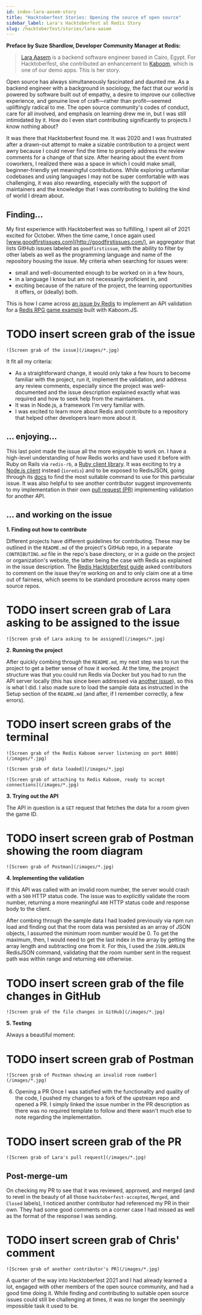 ```yaml
---
id: index-lara-aasem-story
title: "Hacktoberfest Stories: Opening the source of open source"
sidebar_label: Lara's Hacktoberfest at Redis Story
slug: /hacktoberfest/stories/lara-aasem
---
```


**Preface by Suze Shardlow, Developer Community Manager at Redis:**

> [Lara Aasem](https://laasem.github.io) is a backend software engineer based in Cairo, Egypt.  For Hacktoberfest, she contributed an enhancement to [Kaboom](https://www.youtube.com/watch?v=cowIZWASJNs), which is one of our demo apps.  This is her story.

Open source has always simultaneously fascinated and daunted me. As a backend engineer with a background in sociology, the fact that our world is powered by software built out of empathy, a desire to improve our collective experience, and genuine love of craft—rather than profit—seemed upliftingly radical to me. The open source community's codes of conduct, care for all involved, and emphasis on learning drew me in, but I was still intimidated by it. How do I even start contributing significantly to projects I know nothing about?

It was there that Hacktoberfest found me. It was 2020 and I was frustrated after a drawn-out attempt to make a sizable contribution to a project went awry because I could never find the time to properly address the review comments for a change of that size. After hearing about the event from coworkers, I realized there was a space in which I could make small, beginner-friendly yet meaningful contributions. While exploring unfamiliar codebases and using languages I may not be super comfortable with was challenging, it was also rewarding, especially with the support of maintainers and the knowledge that I was contributing to building the kind of world I dream about.

## Finding...

My first experience with Hacktoberfest was so fulfilling, I spent all of 2021 excited for October. When the time came, I once again used [www.goodfirstissues.com](http://goodfirstissues.com/), an aggregator that lists GitHub issues labeled as `goodfirstissue`, with the ability to filter by other labels as well as the programming language and name of the repository housing the issue. My criteria when searching for issues were:

* small and well-documented enough to be worked on in a few hours,
* in a language I know but am not necessarily proficient in, and
* exciting because of the nature of the project, the learning opportunities it offers, or (ideally) both.

This is how I came across [an issue by Redis](https://github.com/redis-developer/redis-kaboom-rpg/issues/7) to implement an API validation for a [Redis RPG game example](https://github.com/redis-developer/redis-kaboom-rpg) built with Kaboom.JS.

# TODO insert screen grab of the issue
`![Screen grab of the issue](/images/*.jpg)`

It fit all my criteria:

* As a straightforward change, it would only take a few hours to become familiar with the project, run it, implement the validation, and address any review comments, especially since the project was well-documented and the issue description explained exactly what was required and how to seek help from the maintainers.
* It was in Node.js, a framework I'm very familiar with.
* I was excited to learn more about Redis and contribute to a repository that helped other developers learn more about it.

## ... enjoying...

This last point made the issue all the more enjoyable to work on. I have a high-level understanding of how Redis works and have used it before with Ruby on Rails via `redis-rb`, a [Ruby client library](https://github.com/redis/redis-rb). It was exciting to try a [Node.js client](https://github.com/luin/ioredis) instead (`ioredis`) and to be exposed to RedisJSON, going through its [docs](https://oss.redis.com/redisjson/commands/) to find the most suitable command to use for this particular issue. It was also helpful to see another contributor suggest improvements to my implementation in their own [pull request (PR)](https://github.com/redis-developer/redis-kaboom-rpg/pull/12) implementing validation for another API.

## ... and working on the issue

**1. Finding out how to contribute**

Different projects have different guidelines for contributing. These may be outlined in the `README.md` of the project's GitHub repo, in a separate `CONTRIBUTING.md` file in the repo's base directory, or in a guide on the project or organization's website, the latter being the case with Redis as explained in the issue description. The [Redis Hacktoberfest guide](https://developer.redis.com/hacktoberfest/) asked contributors to comment on the issue they're working on and to only claim one at a time out of fairness, which seems to be standard procedure across many open source repos.

# TODO insert screen grab of Lara asking to be assigned to the issue
`![Screen grab of Lara asking to be assigned](/images/*.jpg)`

**2. Running the project**

After quickly combing through the `README.md`, my next step was to run the project to get a better sense of how it worked. At the time, the project structure was that you could run Redis via Docker but you had to run the API server locally (this has since been addressed via [another issue](https://github.com/redis-developer/redis-kaboom-rpg/issues/1)), so this is what I did. I also made sure to load the sample data as instructed in the Setup section of the `README.md` (and after, if I remember correctly, a few errors).

# TODO insert screen grabs of the terminal
`![Screen grab of the Redis Kaboom server listening on port 8080](/images/*.jpg)`

`![Screen grab of data loaded](/images/*.jpg)`

`![Screen grab of attaching to Redis Kaboom, ready to accept connections](/images/*.jpg)`

**3. Trying out the API**

The API in question is a `GET` request that fetches the data for a room given the game ID.

# TODO insert screen grab of Postman showing the room diagram
`![Screen grab of Postman](/images/*.jpg)`

**4. Implementing the validation**

If this API was called with an invalid room number, the server would crash with a `500` HTTP status code. The issue was to explicitly validate the room number, returning a more meaningful `400` HTTP status code and response body to the client.

After combing through the sample data I had loaded previously via npm run load and finding out that the room data was persisted as an array of JSON objects, I assumed the minimum room number would be 0. To get the maximum, then, I would need to get the last index in the array by getting the array length and subtracting one from it. For this, I used the `JSON.ARRLEN` RedisJSON command, validating that the room number sent in the request path was within range and returning `400` otherwise.

# TODO insert screen grab of the file changes in GitHub
`![Screen grab of the file changes in GitHub](/images/*.jpg)`

**5. Testing**

Always a beautiful moment:

# TODO insert screen grab of Postman
`![Screen grab of Postman showing an invalid room number](/images/*.jpg)`

6. Opening a PR
Once I was satisfied with the functionality and quality of the code, I pushed my changes to a fork of the upstream repo and opened a PR. I simply linked the issue number in the PR description as there was no required template to follow and there wasn't much else to note regarding the implementation.

# TODO insert screen grab of the PR
`![Screen grab of Lara's pull request](/images/*.jpg)`

## Post-merge-um

On checking my PR to see that it was reviewed, approved, and merged (and to revel in the beauty of all those `hacktoberfest-accepted`, `Merged`, and `Closed` labels), I noticed another contributor had referenced my PR in their own. They had some good comments on a corner case I had missed as well as the format of the response I was sending.

# TODO insert screen grab of Chris' comment
`![Screen grab of another contributor's PR](/images/*.jpg)`

A quarter of the way into Hacktoberfest 2021 and I had already learned a lot, engaged with other members of the open source community, and had a good time doing it. While finding and contributing to suitable open source issues could still be challenging at times, it was no longer the seemingly impossible task it used to be.

